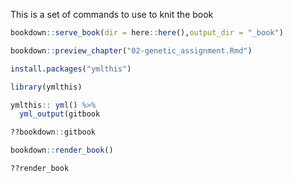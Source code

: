 This is a set of commands to use to knit the book

```r
bookdown::serve_book(dir = here::here(),output_dir = "_book")
```

```r
bookdown::preview_chapter("02-genetic_assignment.Rmd")
```

```r
install.packages("ymlthis")
```

```r
library(ymlthis)
```

```r
ymlthis:: yml() %>%
  yml_output(gitbook
```

```r
??bookdown::gitbook

```


```r
bookdown::render_book()

??render_book
```

